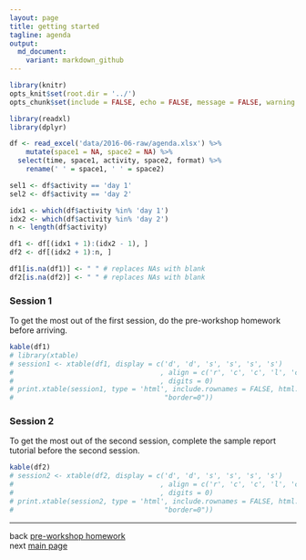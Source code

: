 ```yaml
---
layout: page
title: getting started
tagline: agenda
output:
  md_document:
    variant: markdown_github
---
```


```r
library(knitr)
opts_knit$set(root.dir = '../')
opts_chunk$set(include = FALSE, echo = FALSE, message = FALSE, warning = FALSE)
```

```r
library(readxl)
library(dplyr)
```

```r
df <- read_excel('data/2016-06-raw/agenda.xlsx') %>% 
	mutate(space1 = NA, space2 = NA) %>%
  select(time, space1, activity, space2, format) %>%
	rename(' ' = space1, ' ' = space2)

sel1 <- df$activity == 'day 1'
sel2 <- df$activity == 'day 2'

idx1 <- which(df$activity %in% 'day 1')
idx2 <- which(df$activity %in% 'day 2')
n <- length(df$activity)

df1 <- df[(idx1 + 1):(idx2 - 1), ]
df2 <- df[(idx2 + 1):n, ]

df1[is.na(df1)] <- " " # replaces NAs with blank
df2[is.na(df2)] <- " " # replaces NAs with blank
```

### Session 1

To get the most out of the first session, do the pre-workshop homework before arriving. 

```r
kable(df1)
# library(xtable)
# session1 <- xtable(df1, display = c('d', 'd', 's', 's', 's', 's')
# 									 , align = c('r', 'c', 'c', 'l', 'c', 'l')
# 									 , digits = 0)
# print.xtable(session1, type = 'html', include.rownames = FALSE, html.table.attributes = getOption("xtable.html.table.attributes",
#                                     "border=0"))
```

### Session 2

To get the most out of the second session, complete the sample report tutorial before the second session.  

```r
kable(df2)
# session2 <- xtable(df2, display = c('d', 'd', 's', 's', 's', 's')
# 									 , align = c('r', 'c', 'c', 'l', 'c', 'l')
# 									 , digits = 0)
# print.xtable(session2, type = 'html', include.rownames = FALSE, html.table.attributes = getOption("xtable.html.table.attributes",
#                                     "border=0"))
```


--- 
back [pre-workshop homework](0102_pre-hw.html)<br>
next [main page](../index.html)

